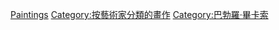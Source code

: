 {{DEFAULTSORT:Picasso, Pablo}}
{{Commons cat|Pablo Picasso}}

[[Category:西班牙畫作|Paintings]]
[[Category:按藝術家分類的畫作|Category:按藝術家分類的畫作]]
[[Category:巴勃羅·畢卡索|Category:巴勃羅·畢卡索]]